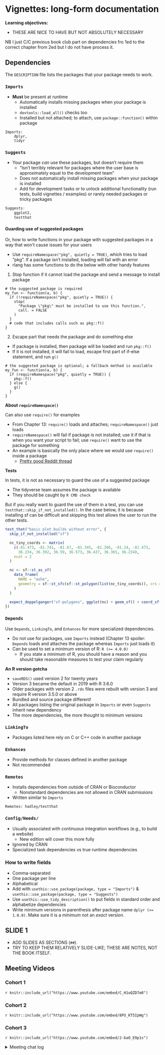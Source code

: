 # Vignettes: long-form documentation

**Learning objectives:**

- THESE ARE NICE TO HAVE BUT NOT ABSOLUTELY NECESSARY

NB I just C/C previous book club part on dependencies fro 1ed to the correct chapter from 2ed but I do not have process it.  

## Dependencies

The `DESCRIPTION` file lists the packages that your package needs to work.

### `Imports`

- **Must** be present at runtime
  - Automatically installs missing packages when your package is installed
  - `devtools::load_all()` checks too
  - Installed but not attached; to attach, use `package::function()` within package

```
Imports:
    dplyr,
    tidyr
```

### `Suggests`

- Your package *can* use these packages, but doesn’t require them
  - "Isn’t terribly relevant for packages where the user base is approximately equal to the development team"
  - Does not automatically install missing packages when your package is installed
  - Add for development tasks or to unlock additional functionality (run tests, build vignettes / examples) or rarely needed packages or tricky packages

```r
Suggests:
    ggplot2,
    testthat
```

#### Guarding use of suggested packages

Or, how to write functions in your package with suggested packages in a way that won't cause issues for your users

- Use `requireNamespace("pkg", quietly = TRUE)`, which tries to load "pkg". If a package isn’t installed, loading will fail with an error
- rlang has some functions to do the below with other handy features

1) Stop function if it cannot load the package and send a message to install package

```
# the suggested package is required 
my_fun <- function(a, b) {
  if (!requireNamespace("pkg", quietly = TRUE)) {
    stop(
      "Package \"pkg\" must be installed to use this function.",
      call. = FALSE
    )
  }
  # code that includes calls such as pkg::f()
}
```

2) Escape part that needs the package and do something else
  - If package is installed, then package will be loaded and run `pkg::f()`
  - If it is not installed, it will fail to load, escape first part of if-else statement, and run `g()`
  
```
# the suggested package is optional; a fallback method is available
my_fun <- function(a, b) {
  if (requireNamespace("pkg", quietly = TRUE)) {
    pkg::f()
  } else {
    g()
  }
}
```

**About `requireNamespace()`**

Can also use `require()` for examples

- From Chapter 13: `require()` loads and attaches; `requireNamespace()` just loads
- `requireNamespace()` will fail if package is not installed; use it if that is when you want your script to fail; use `require()` want to use the package for something
- An example is basically the only place where we would use `require()` inside a package
  - [Pretty good Reddit thread](https://www.reddit.com/r/rstats/comments/5qtib2/what_is_the_difference_between_require_and/)
  
**Tests**

In tests, it is not as necessary to guard the use of a suggested package

- The tidyverse team assumes the package is available
- They should be caught by `R CMD check`

But if you really want to guard the use of them in a test, you can use `testthat::skip_if_not_installed()`. In the case below, it is because installing sf can be difficult and skipping this test allows the user to run the other tests.

```r
test_that("basic plot builds without error", {
  skip_if_not_installed("sf")

  nc_tiny_coords <- matrix(
    c(-81.473, -81.741, -81.67, -81.345, -81.266, -81.24, -81.473,
      36.234, 36.392, 36.59, 36.573, 36.437, 36.365, 36.234),
    ncol = 2
  )

  nc <- sf::st_as_sf(
    data_frame(
      NAME = "ashe",
      geometry = sf::st_sfc(sf::st_polygon(list(nc_tiny_coords)), crs = 4326)
    )
  )

  expect_doppelganger("sf-polygons", ggplot(nc) + geom_sf() + coord_sf())
})
```

### `Depends`

Use `Depends`, `LinkingTo`, and `Enhances` for more specialized dependencies.

- Do not use for packages, use `Imports` instead (Chapter 13 spoiler: `Depends` loads and attaches the package whereas `Imports` just loads it)
- Can be used to set a minimum version of R: `R (>= 4.0.0)`
  - If you state a minimum of R, you should have a reason and you should take reasonable measures to test your claim regularly
  
**An R version gotcha**

* `saveRDS()` used version 2 for twenty years
* Version 3 became the default in 2019 with R 3.6.0
* Older packages with version 2 `.rds` files were rebuilt with version 3 and  require R version 3.5.0 or above
* Bundled and source package different!
* All packages listing the original package in `Imports` or even `Suggests` inherit new dependency
* The more dependencies, the more thought to minimum versions

### `LinkingTo`

- Packages listed here rely on C or C++ code in another package

### `Enhances`

- Provide methods for classes defined in another package
- Not recommended

### `Remotes`

- Installs dependencies from outside of CRAN or Bioconductor
  - Nonstandard dependencies are not allowed in CRAN submissions
- Written similar to `Imports`

```
Remotes: hadley/testthat
```

### `Config/Needs/`

- Usually associated with continuous integration workflows (e.g., to build a website)
  - New edition will cover this more fully
- Ignored by CRAN
- Specialized task dependencies vs true runtime dependencies

### How to write fields

- Comma-separated
- One package per line
- Alphabetical
- Add with `usethis::use_package(package, type = "Imports")` & `usethis::use_package(package, type = "Suggests")`
- Use `usethis::use_tidy_description()` to put fields in standard order and alphabetize dependencies
- Write minimum versions in parenthesis after package name `dplyr (>= 1.0.0)`. Make sure it is a *minimum* not an *exact* version.


## SLIDE 1

- ADD SLIDES AS SECTIONS (`##`).
- TRY TO KEEP THEM RELATIVELY SLIDE-LIKE; THESE ARE NOTES, NOT THE BOOK ITSELF.

## Meeting Videos

### Cohort 1

`r knitr::include_url("https://www.youtube.com/embed/C_H1oQZD7m8")`


### Cohort 2

`r knitr::include_url("https://www.youtube.com/embed/8PU_KT5IpWg")`


### Cohort 3

`r knitr::include_url("https://www.youtube.com/embed/2-baO_E9p1s")`

<details>
<summary> Meeting chat log </summary>

```
00:05:44	Ryan Metcalf:	https://www.rstudio.com/conference/
00:08:38	Brendan Lam:	https://stackoverflow.com/questions/70097126/how-to-edit-namespace-with-roxygen2-when-creating-r-packages
00:08:51	Brendan Lam:	https://stackoverflow.com/questions/11990589/r-namespace-access-and-match-fun
00:44:59	Rex Parsons:	https://github.com/gentrywhite/DSSP/blob/b3d7f0d10374968a43a634a1ae3f65e9231fceb0/R/plot.R#L43
00:48:01	Rex Parsons:	https://stackoverflow.com/questions/5595512/what-is-the-difference-between-require-and-library
00:58:13	Rex Parsons:	gotta run guys - thanks Brendan and team!
00:58:29	collinberke:	https://stackoverflow.com/questions/64737686/why-library-or-require-should-not-be-used-in-a-r-package
```
</details>


<!--
### Cohort 4

`r knitr::include_url("https://www.youtube.com/embed/VIDURL")`

<details>
<summary> Meeting chat log </summary>

```
LOG
```
</details>
-->


<!--
### Cohort 5

`r knitr::include_url("https://www.youtube.com/embed/VIDURL")`

<details>
<summary> Meeting chat log </summary>

```
LOG
```
</details>
-->

